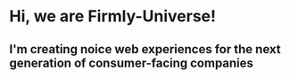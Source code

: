 # Hi, we are Firmly-Universe!

## 

## I'm creating noice web experiences for the next generation of consumer-facing companies

